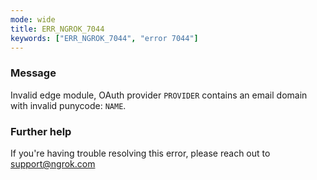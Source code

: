 ```yaml
---
mode: wide
title: ERR_NGROK_7044
keywords: ["ERR_NGROK_7044", "error 7044"]
---
```



### Message

Invalid edge module, OAuth provider `PROVIDER` contains an email domain with invalid punycode: `NAME`.

<ErrorDetails />

### Further help

If you're having trouble resolving this error, please reach out to [support@ngrok.com](mailto:support@ngrok.com?subject=Help%20with%20ERR_NGROK_7044)
